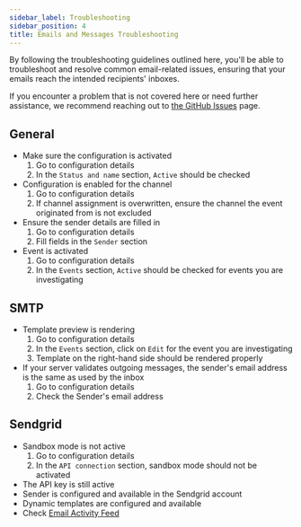 ```yaml
---
sidebar_label: Troubleshooting
sidebar_position: 4
title: Emails and Messages Troubleshooting
---
```


By following the troubleshooting guidelines outlined here, you'll be able to troubleshoot and resolve common email-related issues, ensuring that your emails reach the intended recipients' inboxes.

If you encounter a problem that is not covered here or need further assistance, we recommend reaching out to [the GitHub Issues](https://github.com/saleor/apps/issues) page.

## General

- Make sure the configuration is activated
  1. Go to configuration details
  2. In the `Status and name` section, `Active` should be checked
- Configuration is enabled for the channel
  1. Go to configuration details
  2. If channel assignment is overwritten, ensure the channel the event originated from is not excluded
- Ensure the sender details are filled in
  1. Go to configuration details
  2. Fill fields in the `Sender` section
- Event is activated
  1. Go to configuration details
  2. In the `Events` section, `Active` should be checked for events you are investigating

## SMTP

- Template preview is rendering
  1. Go to configuration details
  2. In the `Events` section, click on `Edit` for the event you are investigating
  3. Template on the right-hand side should be rendered properly
- If your server validates outgoing messages, the sender's email address is the same as used by the inbox
  1. Go to configuration details
  2. Check the Sender's email address

## Sendgrid

- Sandbox mode is not active
  1. Go to configuration details
  2. In the `API connection` section, sandbox mode should not be activated
- The API key is still active
- Sender is configured and available in the Sendgrid account
- Dynamic templates are configured and available
- Check [Email Activity Feed](https://docs.sendgrid.com/ui/analytics-and-reporting/email-activity-feed)
